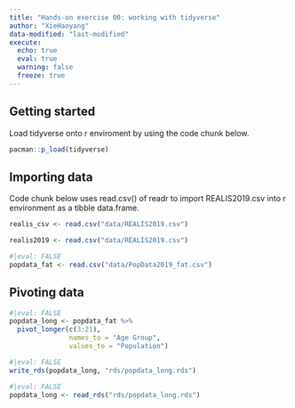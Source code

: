 ```yaml
---
title: "Hands-on exercise 00: working with tidyverse"
author: "XieHaoyang"
data-modified: "last-modified"
execute:
  echo: true
  eval: true
  warning: false
  freeze: true
---
```


## Getting started

Load tidyverse onto r enviroment by using the code chunk below.

```r
pacman::p_load(tidyverse)
```

## Importing data

Code chunk below uses read.csv() of readr to import REALIS2019.csv into r environment as a tibble data.frame.

```r
realis_csv <- read.csv("data/REALIS2019.csv")
```

```r
realis2019 <- read.csv("data/REALIS2019.csv")
```

```r
#|eval: FALSE
popdata_fat <- read.csv("data/PopData2019_fat.csv")
```

## Pivoting data

```r
#|eval: FALSE
popdata_long <- popdata_fat %>%
  pivot_longer(c(3:21),
               names_to = "Age Group",
               values_to = "Population")
```

```r
#|eval: FALSE
write_rds(popdata_long, "rds/popdata_long.rds")
```

```r
#|eval: FALSE
popdata_long <- read_rds("rds/popdata_long.rds")
```

## 
